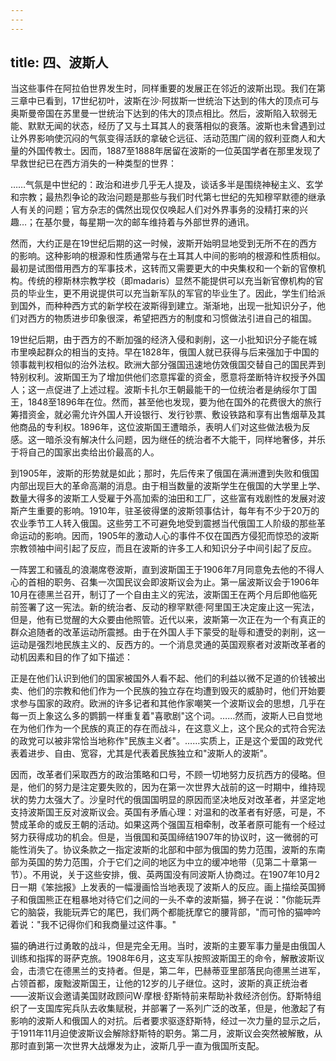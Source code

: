 ```yaml
---
---
---
```

title: 四、波斯人
---



当这些事件在阿拉伯世界发生时，同样重要的发展正在邻近的波斯出现。我们在第三章中已看到，17世纪初叶，波斯在沙·阿拔斯一世统治下达到的伟大的顶点可与奥斯曼帝国在苏里曼一世统治下达到的伟大的顶点相比。然后，波斯陷入软弱无能、默默无闻的状态，经历了又与土耳其人的衰落相似的衰落。波斯也未曾遇到过让外界影响使沉闷的气氛变得活跃的拿破仑远征、活动范围广阔的叙利亚商人和大量的外国传教士。因而，1887至1888年居留在波斯的一位英国学者在那里发现了早救世纪已在西方消失的一种类型的世界：

……气氛是中世纪的：政治和进步几乎无人提及，谈话多半是围绕神秘主义、玄学和宗教；最热烈争论的政治问题是那些与我们时代第七世纪的先知穆罕默德的继承人有关的问题；官方杂志的偶然出现仅仅唤起人们对外界事务的没精打来的兴趣…；在基尔曼，每星期一次的邮车维持着与外部世界的通讯。

然而，大约正是在19世纪后期的这一时候，波斯开始明显地受到无所不在的西方的影响。这种影响的根源和性质通常与在土耳其人中间的影响的根源和性质相似。最初是试图借用西方的军事技术，这转而又需要更大的中央集权和一个新的官僚机构。传统的穆斯林宗教学校（即madaris）显然不能提供可以充当新官僚机构的官员的毕业生，更不用说提供可以充当新军队的军官的毕业生了。因此，学生们给派到国外，而种种西方式的新学校在波斯得到建立。渐渐地，出现一批知识分子，他们对西方的物质进步印象很深，希望把西方的制度和习惯做法引进自己的祖国。

19世纪后期，由于西方的不断加强的经济入侵和剥削，这一小批知识分子能在城市里唤起群众的相当的支持。早在1828年，俄国人就已获得与后来强加于中国的领事裁判权相似的治外法权。欧洲大部分强国迅速地仿效俄国交替自己的国民弄到特别权利。波斯国王为了增加供他们恣意挥霍的资金，愿意将垄断特许权授予外国人；这一点促进了上述过程。波斯卡扎尔王朝最能干的一位统治者是纳绥尔丁国王，1848至1896年在位。然而，甚至他也发现，要为他在国外的花费很大的旅行筹措资金，就必需允许外国人开设银行、发行钞票、敷设铁路和享有出售烟草及其他商品的专利权。1896年，这位波斯国王遭暗杀，表明人们对这些做法极为反感。这一暗杀没有解决什么问题，因为继任的统治者不大能干，同样地奢侈，并乐于将自己的国家出卖给出价最高的人。

到1905年，波斯的形势就是如此；那时，先后传来了俄国在满洲遭到失败和俄国内部出现巨大的革命高潮的消息。由于相当数量的波斯学生在俄国的大学里上学、数量大得多的波斯工人受雇于外高加索的油田和工厂，这些富有戏剧性的发展对波斯产生重要的影响。1910年，驻圣彼得堡的波斯领事估计，每年有不少于20万的农业季节工人转入俄国。这些劳工不可避免地受到震撼当代俄国工人阶级的那些革命运动的影响。因而，1905年的激动人心的事件不仅在国西方侵犯而惊恐的波斯宗教领袖中间引起了反应，而且在波斯的许多工人和知识分子中间引起了反应。

一阵罢工和骚乱的浪潮席卷波斯，直到波斯国王于1906年7月同意免去他的不得人心的首相的职务、召集一次国民议会即波斯议会为止。第一届波斯议会于1906年10月在德黑兰召开，制订了一个自由主义的宪法，波斯国王在两个月后即他临死前签署了这一宪法。新的统治者、反动的穆罕默德·阿里国王决定废止这一宪法，但是，他有已觉醒的大众要由他照管。近代以来，波斯第一次正在为一个有真正的群众追随者的改革运动所震撼。由于在外国人手下蒙受的耻辱和遭受的剥削，这一运动是强烈地民族主义的、反西方的。一个消息灵通的英国观察者对波斯改革者的动机因素和目的作了如下描述：

正是在他们认识到他们的国家被国外人看不起、他们的利益以微不足道的价钱被出卖、他们的宗教和他们作为一个民族的独立存在均遭到毁灭的威胁时，他们开始要求参与国家的政府。欧洲的许多记者和其他作家嘲笑一个波斯议会的思想，几乎在每一页上象这么多的鹦鹅一样重复着"喜歌剧"这个词。……然而，波斯人已自觉地在为他们作为一个民族的真正的存在而战斗，在这意义上，这个民众的式符合宪法的政党可以被非常恰当地称作"民族主义者"。……实质上，正是这个爱国的政党代表着进步、自由、宽容，尤其是代表着民族独立和"波斯人的波斯"。

因而，改革者们采取西方的政治策略和口号，不顾一切地努力反抗西方的侵略。但是，他们的努力是注定要失败的，因为在第一次世界大战前的这一时期中，维持现状的势力太强大了。沙皇时代的俄国国明显的原因而坚决地反对改革者，并坚定地支持波斯国王反对波斯议会。英国有矛盾心理：对温和的改革者有好感，可是，不赞成革命的或反王朝的活动。如果这两个强国互相牵制，改革者原可能有一个经过努力获得成功的机会。但是，当俄国和英国缔结1907年的协议时，这一微弱的可能性消失了。协议条款之一指定波斯的北部和中部为俄国的势力范围，波斯的东南部为英国的势力范围，介于它们之间的地区为中立的缓冲地带（见第二十章第一节）。不用说，关于这些安排，俄、英两国没有同波斯人协商过。在1907年10月2日一期《笨拙报》上发表的一幅漫画恰当地表现了波斯人的反应。画上描绘英国狮子和俄国熊正在粗暴地对待它们之间的一头不幸的波斯猫，狮子在说："你能玩弄它的脑袋，我能玩弄它的尾巴，我们两个都能抚摩它的腰背部，"而可怜的猫呻吟着说："我不记得你们和我商量过这件事。"

猫的确进行过勇敢的战斗，但是完全无用。当时，波斯的主要军事力量是由俄国人训练和指挥的哥萨克旅。1908年6月，这支军队按照波斯国王的命令，解散波斯议会，击溃它在德黑兰的支持者。但是，第二年，巴赫蒂亚里部落民向德黑兰进军，占领首都，废黜波斯国王，让他的12岁的儿子继位。这时，波斯的真正统治者——波斯议会邀请美国财政顾问W·摩根·舒斯特前来帮助补救经济创伤。舒斯特组织了一支国库宪兵队去收集赋税，并部署了一系列广泛的改革，但是，他激起了有影响的波斯人和俄国人的对抗。后者要求驱逐舒斯特，经过一次力量的显示之后，于1911年11月迫使波斯议会解除舒斯特的职务。第二月，波斯议会突然被解散，从那时直到第一次世界大战爆发为止，波斯几乎一直为俄国所支配。
